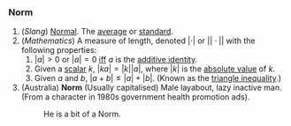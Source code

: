 === Norm ===

# (''Slang'') [[Normal]].  The [[average]] or [[standard]].
# (''Mathematics'') A measure of length, denoted <math>|\cdot|</math> or <math>||\cdot||</math> with the following properties:
## <math>|a|>0</math> or <math>|a|=0</math> [[iff]] <math>a</math> is the [[additive identity]].
## Given a [[scalar]] <math>k</math>, <math>|ka|=|k||a|</math>, where <math>|k|</math> is the [[absolute value]] of <math>k</math>.
## Given <math>a</math> and <math>b</math>, <math>|a+b|\leq|a|+|b|</math>. (Known as the [[triangle inequality]].)
#(Australia) '''Norm''' (Usually capitalised) Male layabout, lazy inactive man. (From a character in 1980s government health promotion ads).
#:He is a bit of a Norm.